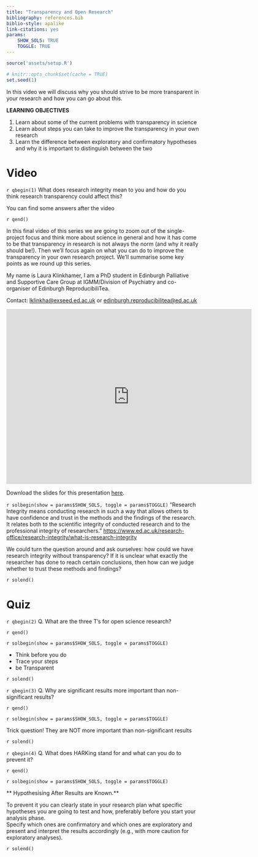 ```yaml
---
title: "Transparency and Open Research"
bibliography: references.bib
biblio-style: apalike
link-citations: yes
params: 
    SHOW_SOLS: TRUE
    TOGGLE: TRUE
---
```



```r
source('assets/setup.R')

# knitr::opts_chunk$set(cache = TRUE)
set.seed(1)
```

In this video we will discuss why you should strive to be more transparent in your research and how you can go about this.

:::lo
**LEARNING OBJECTIVES**

1. Learn about some of the current problems with transparency in science
1. Learn about steps you can take to improve the transparency in your own research
1. Learn the difference between exploratory and confirmatory hypotheses and why it is important to distinguish between the two
:::


# Video 

`r qbegin(1)`
What does research integrity mean to you and how do you think research transparency could affect this?

You can find some answers after the video

`r qend()`



In this final video of this series we are going to zoom out of the single-project focus and think more about science in general and how it has come to be that transparency in research is not always the norm (and why it really should be!). Then we'll focus again on what you can do to improve the transparency in your own research project. We'll summarise some key points as we round up this series. 

My name is Laura Klinkhamer, I am a PhD student in Edinburgh Palliative and Supportive Care Group at IGMM/Division of Psychiatry and co-organiser of Edinburgh ReproducibiliTea.

Contact: [lklinkha@exseed.ed.ac.uk](lklinkha@exseed.ed.ac.uk) or [edinburgh.reproducibilitea@ed.ac.uk](edinburgh.reproducibilitea@ed.ac.uk)

<iframe id="kaltura_player" src="https://cdnapisec.kaltura.com/p/2010292/sp/201029200/embedIframeJs/uiconf_id/32599141/partner_id/2010292?iframeembed=true&playerId=kaltura_player&entry_id=1_423ncgu7&flashvars[streamerType]=auto&amp;flashvars[localizationCode]=en&amp;flashvars[leadWithHTML5]=true&amp;flashvars[sideBarContainer.plugin]=true&amp;flashvars[sideBarContainer.position]=left&amp;flashvars[sideBarContainer.clickToClose]=true&amp;flashvars[chapters.plugin]=true&amp;flashvars[chapters.layout]=vertical&amp;flashvars[chapters.thumbnailRotator]=false&amp;flashvars[streamSelector.plugin]=true&amp;flashvars[EmbedPlayer.SpinnerTarget]=videoHolder&amp;flashvars[dualScreen.plugin]=true&amp;flashvars[Kaltura.addCrossoriginToIframe]=true&amp;&wid=1_55d2vp5k" width="640" height="456" allowfullscreen webkitallowfullscreen mozAllowFullScreen allow="autoplay *; fullscreen *; encrypted-media *" sandbox="allow-forms allow-same-origin allow-scripts allow-top-navigation allow-pointer-lock allow-popups allow-modals allow-orientation-lock allow-popups-to-escape-sandbox allow-presentation allow-top-navigation-by-user-activation" frameborder="0" title="Kaltura Player"></iframe>


Download the slides for this presentation [here](Slides/be_transparent.pdf).

`r solbegin(show = params$SHOW_SOLS, toggle = params$TOGGLE)`
"Research Integrity means conducting research in such a way that allows others to have confidence and trust in the methods and the findings of the research. It relates both to the scientific integrity of conducted research and to the professional integrity of researchers."
[https://www.ed.ac.uk/research-office/research-integrity/what-is-research-integrity](https://www.ed.ac.uk/research-office/research-integrity/what-is-research-integrity)

We could turn the question around and ask ourselves: how could we have research integrity without transparency? If it is unclear what exactly the researcher has done to reach certain conclusions, then how can we judge whether to trust these methods and findings? 


`r solend()`

# Quiz


`r qbegin(2)`
Q. What are the three T's for open science research?

`r qend()`

`r solbegin(show = params$SHOW_SOLS, toggle = params$TOGGLE)`

- Think before you do 
- Trace your steps 
- be Transparent

`r solend()`

`r qbegin(3)`
Q. Why are significant results more important than non-significant results?

`r qend()`

`r solbegin(show = params$SHOW_SOLS, toggle = params$TOGGLE)`

 Trick question! They are NOT more important than non-significant results
 
`r solend()`

`r qbegin(4)`
Q. What does HARKing stand for and what can you do to prevent it?

`r qend()`

`r solbegin(show = params$SHOW_SOLS, toggle = params$TOGGLE)`

** Hypothesising After Results are Known.**

To prevent it you can clearly state in your research plan what specific hypotheses you are going to test and how, preferably before you start your analysis phase.  
Specify which ones are confirmatory and which ones are exploratory and present and interpret the results accordingly (e.g., with more caution for exploratory analyses). 
 
`r solend()`


<div class="tocify-extend-page" data-unique="tocify-extend-page" style="height: 0;"></div>